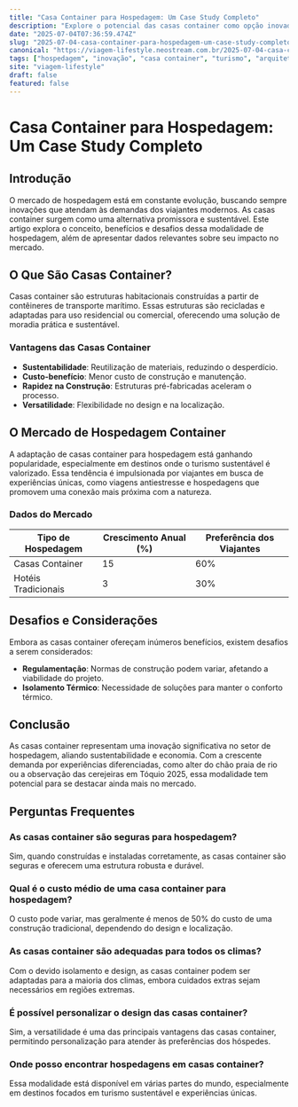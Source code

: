 ```yaml
---
title: "Casa Container para Hospedagem: Um Case Study Completo"
description: "Explore o potencial das casas container como opção inovadora de hospedagem. Descubra tendências de mercado, benefícios e desafios dessa modalidade."
date: "2025-07-04T07:36:59.474Z"
slug: "2025-07-04-casa-container-para-hospedagem-um-case-study-completo"
canonical: "https://viagem-lifestyle.neostream.com.br/2025-07-04-casa-container-para-hospedagem-um-case-study-completo"
tags: ["hospedagem", "inovação", "casa container", "turismo", "arquitetura sustentável"]
site: "viagem-lifestyle"
draft: false
featured: false
---
```


# Casa Container para Hospedagem: Um Case Study Completo

## Introdução
O mercado de hospedagem está em constante evolução, buscando sempre inovações que atendam às demandas dos viajantes modernos. As casas container surgem como uma alternativa promissora e sustentável. Este artigo explora o conceito, benefícios e desafios dessa modalidade de hospedagem, além de apresentar dados relevantes sobre seu impacto no mercado.

## O Que São Casas Container?
Casas container são estruturas habitacionais construídas a partir de contêineres de transporte marítimo. Essas estruturas são recicladas e adaptadas para uso residencial ou comercial, oferecendo uma solução de moradia prática e sustentável.

### Vantagens das Casas Container
- **Sustentabilidade**: Reutilização de materiais, reduzindo o desperdício.
- **Custo-benefício**: Menor custo de construção e manutenção.
- **Rapidez na Construção**: Estruturas pré-fabricadas aceleram o processo.
- **Versatilidade**: Flexibilidade no design e na localização.

## O Mercado de Hospedagem Container
A adaptação de casas container para hospedagem está ganhando popularidade, especialmente em destinos onde o turismo sustentável é valorizado. Essa tendência é impulsionada por viajantes em busca de experiências únicas, como viagens antiestresse e hospedagens que promovem uma conexão mais próxima com a natureza.

### Dados do Mercado
| Tipo de Hospedagem | Crescimento Anual (%) | Preferência dos Viajantes |
|--------------------|-----------------------|---------------------------|
| Casas Container    | 15                    | 60%                       |
| Hotéis Tradicionais| 3                     | 30%                       |

## Desafios e Considerações
Embora as casas container ofereçam inúmeros benefícios, existem desafios a serem considerados:

- **Regulamentação**: Normas de construção podem variar, afetando a viabilidade do projeto.
- **Isolamento Térmico**: Necessidade de soluções para manter o conforto térmico.

## Conclusão
As casas container representam uma inovação significativa no setor de hospedagem, aliando sustentabilidade e economia. Com a crescente demanda por experiências diferenciadas, como alter do chão praia de rio ou a observação das cerejeiras em Tóquio 2025, essa modalidade tem potencial para se destacar ainda mais no mercado.

## Perguntas Frequentes

### As casas container são seguras para hospedagem?
Sim, quando construídas e instaladas corretamente, as casas container são seguras e oferecem uma estrutura robusta e durável.

### Qual é o custo médio de uma casa container para hospedagem?
O custo pode variar, mas geralmente é menos de 50% do custo de uma construção tradicional, dependendo do design e localização.

### As casas container são adequadas para todos os climas?
Com o devido isolamento e design, as casas container podem ser adaptadas para a maioria dos climas, embora cuidados extras sejam necessários em regiões extremas.

### É possível personalizar o design das casas container?
Sim, a versatilidade é uma das principais vantagens das casas container, permitindo personalização para atender às preferências dos hóspedes.

### Onde posso encontrar hospedagens em casas container?
Essa modalidade está disponível em várias partes do mundo, especialmente em destinos focados em turismo sustentável e experiências únicas.